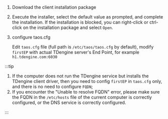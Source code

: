 
1. Download the client installation package

   <PkgListV3 type={8} sys="macOS" />

2. Execute the installer, select the default value as prompted, and complete the installation. If the installation is blocked, you can right-click or ctrl-click on the installation package and select `Open`.
3. configure taos.cfg

   Edit `taos.cfg` file (full path is `/etc/taos/taos.cfg` by default), modify `firstEP` with actual TDengine server's End Point, for example `h1.tdengine.com:6030`

:::tip

1. If the computer does not run the TDengine service but installs the TDengine client driver, then you need to config `firstEP` in  `taos.cfg` only, and there is no need to configure `FQDN`;
2. If you encounter the "Unable to resolve FQDN" error, please make sure the FQDN in the `/etc/hosts` file of the current computer is correctly configured, or the DNS service is correctly configured.

:::
